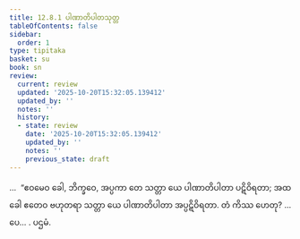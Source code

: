 ```yaml
---
title: 12.8.1 ပါဏာတိပါတသုတ္တ
tableOfContents: false
sidebar:
  order: 1
type: tipitaka
basket: su
book: sn
review:
  current: review
  updated: '2025-10-20T15:32:05.139412'
  updated_by: ''
  notes: ''
  history:
  - state: review
    date: '2025-10-20T15:32:05.139412'
    updated_by: ''
    notes: ''
    previous_state: draft
---
```



<DynamicBreadcrumb />


<ReviewStatus review={frontmatter.review} showDetails={true} />

<HypothesisAnnotation frontmatter={frontmatter} />

<Division number="1141" book="sn" e="ch" v="18" p="450">

<Paragraph number="2459" book="sn">
…  “ဧဝမေဝ ခေါ, ဘိက္ခဝေ, အပ္ပကာ တေ သတ္တာ ယေ ပါဏာတိပါတာ ပဋိဝိရတာ; အထ ခေါ ဧတေဝ ဗဟုတရာ သတ္တာ ယေ ပါဏာတိပါတာ အပ္ပဋိဝိရတာ. တံ ကိဿ ဟေတု? …ပေ… .

</Paragraph>
</Division>

<Paragraph number="2460" type="center" book="sn">
ပဌမံ.
</Paragraph>
